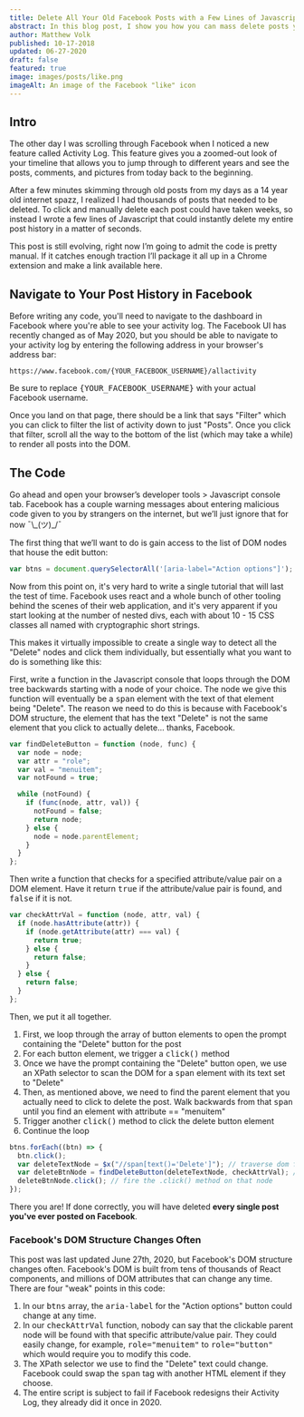 ```yaml
---
title: Delete All Your Old Facebook Posts with a Few Lines of Javascript
abstract: In this blog post, I show you how you can mass delete posts you made in the past on your Facebook timeline.
author: Matthew Volk
published: 10-17-2018
updated: 06-27-2020
draft: false
featured: true
image: images/posts/like.png
imageAlt: An image of the Facebook "like" icon
---
```


## Intro

The other day I was scrolling through Facebook when I noticed a new feature called Activity Log. This feature gives you a zoomed-out look of your timeline that allows you to jump through to different years and see the posts, comments, and pictures from today back to the beginning.

After a few minutes skimming through old posts from my days as a 14 year old internet spazz, I realized I had thousands of posts that needed to be deleted. To click and manually delete each post could have taken weeks, so instead I wrote a few lines of Javascript that could instantly delete my entire post history in a matter of seconds.

This post is still evolving, right now I’m going to admit the code is pretty manual. If it catches enough traction I’ll package it all up in a Chrome extension and make a link available here.

## Navigate to Your Post History in Facebook

Before writing any code, you'll need to navigate to the dashboard in Facebook where you're able to see your activity log. The Facebook UI has recently changed as of May 2020, but you should be able to navigate to your activity log by entering the following address in your browser's address bar:

```
https://www.facebook.com/{YOUR_FACEBOOK_USERNAME}/allactivity
```

Be sure to replace <kbd>{YOUR_FACEBOOK_USERNAME}</kbd> with your actual Facebook username.

Once you land on that page, there should be a link that says "Filter" which you can click to filter the list of activity down to just "Posts". Once you click that filter, scroll all the way to the bottom of the list (which may take a while) to render all posts into the DOM.

## The Code

Go ahead and open your browser’s developer tools > Javascript console tab. Facebook has a couple warning messages about entering malicious code given to you by strangers on the internet, but we’ll just ignore that for now ¯\\\_(ツ)\_/¯

The first thing that we’ll want to do is gain access to the list of DOM nodes that house the edit button:

```js
var btns = document.querySelectorAll('[aria-label="Action options"]');
```

Now from this point on, it's very hard to write a single tutorial that will last the test of time. Facebook uses react and a whole bunch of other tooling behind the scenes of their web application, and it's very apparent if you start looking at the number of nested divs, each with about 10 - 15 CSS classes all named with cryptographic short strings.

This makes it virtually impossible to create a single way to detect all the "Delete" nodes and click them individually, but essentially what you want to do is something like this:

First, write a function in the Javascript console that loops through the DOM tree backwards starting with a node of your choice. The node we give this function will eventually be a <kbd>span</kbd> element with the text of that element being "Delete". The reason we need to do this is because with Facebook's DOM structure, the element that has the text "Delete" is not the same element that you click to actually delete... thanks, Facebook.

```js
var findDeleteButton = function (node, func) {
  var node = node;
  var attr = "role";
  var val = "menuitem";
  var notFound = true;

  while (notFound) {
    if (func(node, attr, val)) {
      notFound = false;
      return node;
    } else {
      node = node.parentElement;
    }
  }
};
```

Then write a function that checks for a specified attribute/value pair on a DOM element. Have it return <kbd>true</kbd> if the attribute/value pair is found, and <kbd>false</kbd> if it is not.

```js
var checkAttrVal = function (node, attr, val) {
  if (node.hasAttribute(attr)) {
    if (node.getAttribute(attr) === val) {
      return true;
    } else {
      return false;
    }
  } else {
    return false;
  }
};
```

Then, we put it all together.

1. First, we loop through the array of button elements to open the prompt containing the "Delete" button for the post
2. For each button element, we trigger a <kbd>click()</kbd> method
3. Once we have the prompt containing the "Delete" button open, we use an XPath selector to scan the DOM for a <kbd>span</kbd> element with its text set to "Delete"
4. Then, as mentioned above, we need to find the parent element that you actually need to click to delete the post. Walk backwards from that <kbd>span</kbd> until you find an element with attribute == "menuitem"
5. Trigger another <kbd>click()</kbd> method to click the delete button element
6. Continue the loop

```js
btns.forEach((btn) => {
  btn.click();
  var deleteTextNode = $x("//span[text()='Delete']"); // traverse dom for DOM elements with innerText == "Delete"
  var deleteBtnNode = findDeleteButton(deleteTextNode, checkAttrVal); // traverse parent dom nodes until you find a parent node that you can fire an "click()" method on.
  deleteBtnNode.click(); // fire the .click() method on that node
});
```

There you are! If done correctly, you will have deleted **every single post you've ever posted on Facebook**.

### Facebook's DOM Structure Changes Often

This post was last updated June 27th, 2020, but Facebook's DOM structure changes often. Facebook's DOM is built from tens of thousands of React components, and millions of DOM attributes that can change any time. There are four "weak" points in this code:

1. In our <kbd>btns</kbd> array, the <kbd>aria-label</kbd> for the "Action options" button could change at any time.
2. In our <kbd>checkAttrVal</kbd> function, nobody can say that the clickable parent node will be found with that specific attribute/value pair. They could easily change, for example, <kbd>role="menuitem"</kbd> to <kbd>role="button"</kbd> which would require you to modify this code.
3. The XPath selector we use to find the "Delete" text could change. Facebook could swap the <kbd>span</kbd> tag with another HTML element if they choose.
4. The entire script is subject to fail if Facebook redesigns their Activity Log, they already did it once in 2020.
